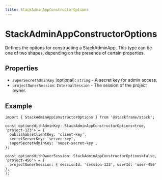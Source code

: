 ```yaml
---
title: StackAdminAppConstructorOptions
---
```


# StackAdminAppConstructorOptions

Defines the options for constructing a StackAdminApp. This type can be one of two shapes, depending on the presence of certain properties.

## Properties

- `superSecretAdminKey` (optional): `string` - A secret key for admin access.
- `projectOwnerSession`: `InternalSession` - The session of the project owner.

## Example

```tsx
import { StackAdminAppConstructorOptions } from '@stackframe/stack';

const optionsWithAdminKey: StackAdminAppConstructorOptions<true, 'project-123'> = {
  publishableClientKey: 'client-key',
  secretServerKey: 'server-key',
  superSecretAdminKey: 'super-secret-key',
};

const optionsWithOwnerSession: StackAdminAppConstructorOptions<false, 'project-456'> = {
  projectOwnerSession: { sessionId: 'session-123', userId: 'user-456' },
};
```
